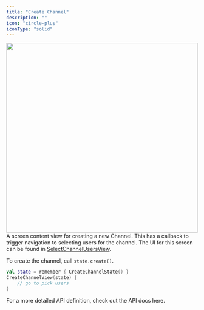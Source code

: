 ```yaml
---
title: "Create Channel"
description: ""
icon: "circle-plus"
iconType: "solid"
---
```


<img 
height="500"  
width="100%"
src="/images/android-sdk/create-channel-view.png"
/>
A screen content view for creating a new Channel. This has a callback to trigger navigation to selecting users for the channel. The UI for this screen can be found in [SelectChannelUsersView](https://docs.botstacks.ai/sdk-reference/android/views#selectchannelusersview).

To create the channel, call `state.create()`.

```Kotlin
val state = remember { CreateChannelState() }
CreateChannelView(state) {
    // go to pick users
}
```
For a more detailed API definition, check out the API docs here.

